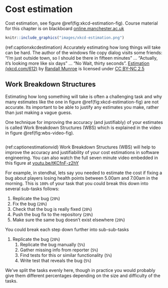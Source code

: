 # Cost estimation {#estimating}

Cost estimation, see figure \@ref(fig:xkcd-estimation-fig). Course material for this chapter is on blackboard [online.manchester.ac.uk](https://online.manchester.ac.uk)

```r
knitr::include_graphics("images/xkcd-estimation.png")
```

(ref:captionxkcdestimation) Accurately estimating how long things will take can be hard. The author of the windows file copy dialog visits some friends: “I'm just outside town, so I should be there in fifteen minutes” ... “Actually, it's looking more like six days” ... “No Wait, thirty seconds”. [Estimation (xkcd.com/612)](https://xkcd.com/612/) by [Randall Munroe](https://en.wikipedia.org/wiki/Randall_Munroe) is licensed under [CC BY-NC 2.5](https://creativecommons.org/licenses/by-nc/2.5/)

## Work Breakdown Structures {#wbs}

Estimating how long something will take is often a challenging task and why many estimates like the one in figure \@ref(fig:xkcd-estimation-fig) are not accurate. Its important to be able to justify any estimates you make, rather than just making a vague guess.

One technique for improving the accuracy (and justifiably) of your estimates is called Work Breakdown Structures (WBS) which is explained in the video in figure \@ref(fig:wbs-video-fig).

```r
```

<!--knitr::include_url('https://youtube.com/embed/tKCfnF-z2hY')
-->

(ref:captionestimationvid) Work Breakdown Structures (WBS) will help to improve the accuracy and justifiability of your cost estimations in software engineering. You can also watch the full seven minute video embedded in this figure at [youtu.be/tKCfnF-z2hY](https://youtu.be/tKCfnF-z2hY)

For example, in stendhal, lets say you needed to estimate the cost if fixing a bug about players losing health points between 5.00am and 7.00am in the morning. This is `100%` of your task that you could break this down into several sub-tasks follows:

1. Replicate the bug (`20%`)
1. Fix the bug (`20%`)
1. Check that the bug is really fixed (`20%`)
1. Push the bug fix to the repository (`20%`)
1. Make sure the same bug doesn’t exist elsewhere (`20%`)

You could break each step down further into sub-sub-tasks

1. Replicate the bug  (`20%`)
    1. Replicate the bug manually (`5%`)
    1. Gather missing info from reporter (`5%`)
    1. Find tests for this or similar functionality  (`5%`)
    1. Write test that reveals the bug (`5%`)

We've split the tasks evenly here, though in practice you would probably give them different percentages depending on the size and difficulty of the tasks.

<!--### Breaking things down {#btd} -->


